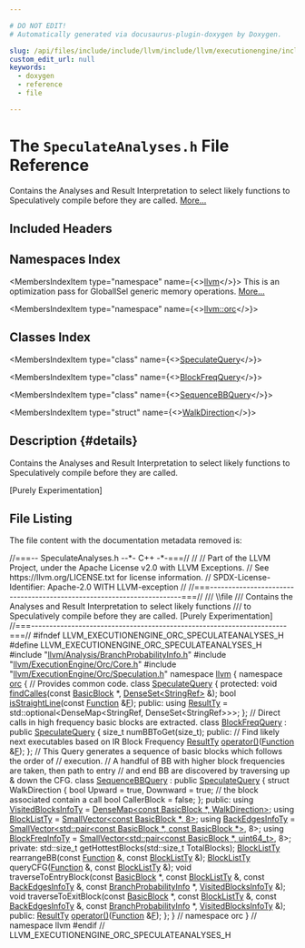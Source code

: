 ```yaml
---

# DO NOT EDIT!
# Automatically generated via docusaurus-plugin-doxygen by Doxygen.

slug: /api/files/include/include/llvm/include/llvm/executionengine/include/llvm/executionengine/orc/speculateanalyses-h
custom_edit_url: null
keywords:
  - doxygen
  - reference
  - file

---
```





# The `SpeculateAnalyses.h` File Reference

<DoxygenPage pluginConfig={pluginConfig}>

Contains the Analyses and Result Interpretation to select likely functions to Speculatively compile before they are called. <a href="#details">More...</a>

## Included Headers

<IncludesList>
<IncludesListItem
  filePath="llvm/Analysis/BranchProbabilityInfo.h"
  permalink="/docs/api/files/include/include/llvm/include/llvm/analysis/branchprobabilityinfo-h"
  isLocal="true" />
<IncludesListItem
  filePath="llvm/ExecutionEngine/Orc/Core.h"
  permalink="/docs/api/files/include/include/llvm/include/llvm/executionengine/include/llvm/executionengine/orc/core-h"
  isLocal="true" />
<IncludesListItem
  filePath="llvm/ExecutionEngine/Orc/Speculation.h"
  permalink="/docs/api/files/include/include/llvm/include/llvm/executionengine/include/llvm/executionengine/orc/speculation-h"
  isLocal="true" />
</IncludesList>

## Namespaces Index

<MembersIndex>

<MembersIndexItem
  type="namespace"
  name={<><a href="/docs/api/namespaces/llvm">llvm</a></>}>
This is an optimization pass for GlobalISel generic memory operations. <a href="/docs/api/namespaces/llvm/#details">More...</a>
</MembersIndexItem>

<MembersIndexItem
  type="namespace"
  name={<><a href="/docs/api/namespaces/llvm/orc">llvm::orc</a></>}>
</MembersIndexItem>

</MembersIndex>

## Classes Index

<MembersIndex>

<MembersIndexItem
  type="class"
  name={<><a href="/docs/api/classes/llvm/orc/speculatequery">SpeculateQuery</a></>}>
</MembersIndexItem>

<MembersIndexItem
  type="class"
  name={<><a href="/docs/api/classes/llvm/orc/blockfreqquery">BlockFreqQuery</a></>}>
</MembersIndexItem>

<MembersIndexItem
  type="class"
  name={<><a href="/docs/api/classes/llvm/orc/sequencebbquery">SequenceBBQuery</a></>}>
</MembersIndexItem>

<MembersIndexItem
  type="struct"
  name={<><a href="/docs/api/structs/llvm/orc/sequencebbquery/walkdirection">WalkDirection</a></>}>
</MembersIndexItem>

</MembersIndex>

## Description {#details}

Contains the Analyses and Result Interpretation to select likely functions to Speculatively compile before they are called.

&#91;Purely Experimentation&#93;

## File Listing

The file content with the documentation metadata removed is:

<ProgramListing>

<Link id="l00001" /><CodeLine lineNumber="1"><span class="doxyHighlightComment">//===-- SpeculateAnalyses.h  --&#42;- C++ -&#42;-===//</span></CodeLine>
<Link id="l00002" /><CodeLine lineNumber="2"><span class="doxyHighlightComment">//</span></CodeLine>
<Link id="l00003" /><CodeLine lineNumber="3"><span class="doxyHighlightComment">// Part of the LLVM Project, under the Apache License v2.0 with LLVM Exceptions.</span></CodeLine>
<Link id="l00004" /><CodeLine lineNumber="4"><span class="doxyHighlightComment">// See https://llvm.org/LICENSE.txt for license information.</span></CodeLine>
<Link id="l00005" /><CodeLine lineNumber="5"><span class="doxyHighlightComment">// SPDX-License-Identifier: Apache-2.0 WITH LLVM-exception</span></CodeLine>
<Link id="l00006" /><CodeLine lineNumber="6"><span class="doxyHighlightComment">//</span></CodeLine>
<Link id="l00007" /><CodeLine lineNumber="7"><span class="doxyHighlightComment">//===----------------------------------------------------------------------===//</span></CodeLine>
<Link id="l00008" /><CodeLine lineNumber="8"><span class="doxyHighlightComment">/// \\file</span></CodeLine>
<Link id="l00009" /><CodeLine lineNumber="9"><span class="doxyHighlightComment">/// Contains the Analyses and Result Interpretation to select likely functions</span></CodeLine>
<Link id="l00010" /><CodeLine lineNumber="10"><span class="doxyHighlightComment">/// to Speculatively compile before they are called. &#91;Purely Experimentation&#93;</span></CodeLine>
<Link id="l00011" /><CodeLine lineNumber="11"><span class="doxyHighlightComment">//===----------------------------------------------------------------------===//</span></CodeLine>
<Link id="l00012" /><CodeLine lineNumber="12"></CodeLine>
<Link id="l00013" /><CodeLine lineNumber="13"><span class="doxyHighlightPreprocessor">#ifndef LLVM&#95;EXECUTIONENGINE&#95;ORC&#95;SPECULATEANALYSES&#95;H</span></CodeLine>
<Link id="l00014" /><CodeLine lineNumber="14"><span class="doxyHighlightPreprocessor">#define LLVM&#95;EXECUTIONENGINE&#95;ORC&#95;SPECULATEANALYSES&#95;H</span></CodeLine>
<Link id="l00015" /><CodeLine lineNumber="15"></CodeLine>
<Link id="l00016" /><CodeLine lineNumber="16"><span class="doxyHighlightPreprocessor">#include &quot;<a href="/docs/api/files/include/include/llvm/include/llvm/analysis/branchprobabilityinfo-h">llvm/Analysis/BranchProbabilityInfo.h</a>&quot;</span></CodeLine>
<Link id="l00017" /><CodeLine lineNumber="17"><span class="doxyHighlightPreprocessor">#include &quot;<a href="/docs/api/files/include/include/llvm/include/llvm/executionengine/include/llvm/executionengine/orc/core-h">llvm/ExecutionEngine/Orc/Core.h</a>&quot;</span></CodeLine>
<Link id="l00018" /><CodeLine lineNumber="18"><span class="doxyHighlightPreprocessor">#include &quot;<a href="/docs/api/files/include/include/llvm/include/llvm/executionengine/include/llvm/executionengine/orc/speculation-h">llvm/ExecutionEngine/Orc/Speculation.h</a>&quot;</span></CodeLine>
<Link id="l00019" /><CodeLine lineNumber="19"></CodeLine>
<Link id="l00020" /><CodeLine lineNumber="20"><span class="doxyHighlightKeyword">namespace </span><span class="doxyHighlight"><a href="/docs/api/namespaces/llvm">llvm</a> &#123;</span></CodeLine>
<Link id="l00021" /><CodeLine lineNumber="21"></CodeLine>
<Link id="l00022" /><CodeLine lineNumber="22"><span class="doxyHighlightKeyword">namespace </span><span class="doxyHighlight"><a href="/docs/api/namespaces/llvm/orc">orc</a> &#123;</span></CodeLine>
<Link id="l00023" /><CodeLine lineNumber="23"></CodeLine>
<Link id="l00024" /><CodeLine lineNumber="24"><span class="doxyHighlightComment">// Provides common code.</span></CodeLine>
<Link id="l00025" /><CodeLine lineNumber="25" lineLink="/docs/api/classes/llvm/orc/speculatequery"><span class="doxyHighlightKeyword">class </span><span class="doxyHighlight"><a href="/docs/api/classes/llvm/orc/speculatequery">SpeculateQuery</a> &#123;</span></CodeLine>
<Link id="l00026" /><CodeLine lineNumber="26"><span class="doxyHighlightKeyword">protected</span><span class="doxyHighlight">:</span></CodeLine>
<Link id="l00027" /><CodeLine lineNumber="27"><span class="doxyHighlight">  </span><span class="doxyHighlightKeywordType">void</span><span class="doxyHighlight"> <a href="/docs/api/classes/llvm/orc/speculatequery/#ab7315fecd53d8915efb8a2ac8f908595">findCalles</a>(</span><span class="doxyHighlightKeyword">const</span><span class="doxyHighlight"> <a href="/docs/api/classes/llvm/basicblock">BasicBlock</a> &#42;, <a href="/docs/api/classes/llvm/denseset">DenseSet&lt;StringRef&gt;</a> &amp;);</span></CodeLine>
<Link id="l00028" /><CodeLine lineNumber="28"><span class="doxyHighlight">  </span><span class="doxyHighlightKeywordType">bool</span><span class="doxyHighlight"> <a href="/docs/api/classes/llvm/orc/speculatequery/#aa93fb291eede52d54761819aee1c3dfc">isStraightLine</a>(</span><span class="doxyHighlightKeyword">const</span><span class="doxyHighlight"> <a href="/docs/api/classes/llvm/function">Function</a> &amp;<a href="/docs/api/files/lib/lib/support/md5-cpp/#a96d73bbd7af15cb1fc38c3f4a3bd82e9">F</a>);</span></CodeLine>
<Link id="l00029" /><CodeLine lineNumber="29"></CodeLine>
<Link id="l00030" /><CodeLine lineNumber="30"><span class="doxyHighlightKeyword">public</span><span class="doxyHighlight">:</span></CodeLine>
<Link id="l00031" /><CodeLine lineNumber="31" lineLink="/docs/api/classes/llvm/orc/speculatequery/#a8af61687c9a20406af2789b78ecf3171"><span class="doxyHighlight">  </span><span class="doxyHighlightKeyword">using </span><span class="doxyHighlight"><a href="/docs/api/classes/llvm/orc/speculatequery/#a8af61687c9a20406af2789b78ecf3171">ResultTy</a> = std::optional&lt;DenseMap&lt;StringRef, DenseSet&lt;StringRef&gt;&gt;&gt;;</span></CodeLine>
<Link id="l00032" /><CodeLine lineNumber="32"><span class="doxyHighlight">&#125;;</span></CodeLine>
<Link id="l00033" /><CodeLine lineNumber="33"></CodeLine>
<Link id="l00034" /><CodeLine lineNumber="34"><span class="doxyHighlightComment">// Direct calls in high frequency basic blocks are extracted.</span></CodeLine>
<Link id="l00035" /><CodeLine lineNumber="35" lineLink="/docs/api/classes/llvm/orc/blockfreqquery"><span class="doxyHighlightKeyword">class </span><span class="doxyHighlight"><a href="/docs/api/classes/llvm/orc/blockfreqquery">BlockFreqQuery</a> : </span><span class="doxyHighlightKeyword">public</span><span class="doxyHighlight"> <a href="/docs/api/classes/llvm/orc/speculatequery">SpeculateQuery</a> &#123;</span></CodeLine>
<Link id="l00036" /><CodeLine lineNumber="36"><span class="doxyHighlight">  </span><span class="doxyHighlightKeywordType">size&#95;t</span><span class="doxyHighlight"> numBBToGet(</span><span class="doxyHighlightKeywordType">size&#95;t</span><span class="doxyHighlight">);</span></CodeLine>
<Link id="l00037" /><CodeLine lineNumber="37"></CodeLine>
<Link id="l00038" /><CodeLine lineNumber="38"><span class="doxyHighlightKeyword">public</span><span class="doxyHighlight">:</span></CodeLine>
<Link id="l00039" /><CodeLine lineNumber="39"><span class="doxyHighlight">  </span><span class="doxyHighlightComment">// Find likely next executables based on IR Block Frequency</span></CodeLine>
<Link id="l00040" /><CodeLine lineNumber="40"><span class="doxyHighlight">  <a href="/docs/api/classes/llvm/orc/speculatequery/#a8af61687c9a20406af2789b78ecf3171">ResultTy</a> <a href="/docs/api/classes/llvm/orc/blockfreqquery/#af8c521993231c6aa85baba8f8c23b828">operator()</a>(<a href="/docs/api/classes/llvm/function">Function</a> &amp;<a href="/docs/api/files/lib/lib/support/md5-cpp/#a96d73bbd7af15cb1fc38c3f4a3bd82e9">F</a>);</span></CodeLine>
<Link id="l00041" /><CodeLine lineNumber="41"><span class="doxyHighlight">&#125;;</span></CodeLine>
<Link id="l00042" /><CodeLine lineNumber="42"></CodeLine>
<Link id="l00043" /><CodeLine lineNumber="43"><span class="doxyHighlightComment">// This Query generates a sequence of basic blocks which follows the order of</span></CodeLine>
<Link id="l00044" /><CodeLine lineNumber="44"><span class="doxyHighlightComment">// execution.</span></CodeLine>
<Link id="l00045" /><CodeLine lineNumber="45"><span class="doxyHighlightComment">// A handful of BB with higher block frequencies are taken, then path to entry</span></CodeLine>
<Link id="l00046" /><CodeLine lineNumber="46"><span class="doxyHighlightComment">// and end BB are discovered by traversing up &amp; down the CFG.</span></CodeLine>
<Link id="l00047" /><CodeLine lineNumber="47" lineLink="/docs/api/classes/llvm/orc/sequencebbquery"><span class="doxyHighlightKeyword">class </span><span class="doxyHighlight"><a href="/docs/api/classes/llvm/orc/sequencebbquery">SequenceBBQuery</a> : </span><span class="doxyHighlightKeyword">public</span><span class="doxyHighlight"> <a href="/docs/api/classes/llvm/orc/speculatequery">SpeculateQuery</a> &#123;</span></CodeLine>
<Link id="l00048" /><CodeLine lineNumber="48"><span class="doxyHighlight">  </span><span class="doxyHighlightKeyword">struct </span><span class="doxyHighlight">WalkDirection &#123;</span></CodeLine>
<Link id="l00049" /><CodeLine lineNumber="49"><span class="doxyHighlight">    </span><span class="doxyHighlightKeywordType">bool</span><span class="doxyHighlight"> Upward = </span><span class="doxyHighlightKeyword">true</span><span class="doxyHighlight">, Downward = </span><span class="doxyHighlightKeyword">true</span><span class="doxyHighlight">;</span></CodeLine>
<Link id="l00050" /><CodeLine lineNumber="50"><span class="doxyHighlight">    </span><span class="doxyHighlightComment">// the block associated contain a call</span></CodeLine>
<Link id="l00051" /><CodeLine lineNumber="51"><span class="doxyHighlight">    </span><span class="doxyHighlightKeywordType">bool</span><span class="doxyHighlight"> CallerBlock = </span><span class="doxyHighlightKeyword">false</span><span class="doxyHighlight">;</span></CodeLine>
<Link id="l00052" /><CodeLine lineNumber="52"><span class="doxyHighlight">  &#125;;</span></CodeLine>
<Link id="l00053" /><CodeLine lineNumber="53"></CodeLine>
<Link id="l00054" /><CodeLine lineNumber="54"><span class="doxyHighlightKeyword">public</span><span class="doxyHighlight">:</span></CodeLine>
<Link id="l00055" /><CodeLine lineNumber="55" lineLink="/docs/api/classes/llvm/orc/sequencebbquery/#a745bae7de030b5abd02b967b59f7f748"><span class="doxyHighlight">  </span><span class="doxyHighlightKeyword">using </span><span class="doxyHighlight"><a href="/docs/api/classes/llvm/orc/sequencebbquery/#a745bae7de030b5abd02b967b59f7f748">VisitedBlocksInfoTy</a> = <a href="/docs/api/classes/llvm/densemap">DenseMap&lt;const BasicBlock &#42;, WalkDirection&gt;</a>;</span></CodeLine>
<Link id="l00056" /><CodeLine lineNumber="56" lineLink="/docs/api/classes/llvm/orc/sequencebbquery/#ad1f8f312dfea6f0b7bfbf0c068fb6273"><span class="doxyHighlight">  </span><span class="doxyHighlightKeyword">using </span><span class="doxyHighlight"><a href="/docs/api/classes/llvm/orc/sequencebbquery/#ad1f8f312dfea6f0b7bfbf0c068fb6273">BlockListTy</a> = <a href="/docs/api/classes/llvm/smallvector">SmallVector&lt;const BasicBlock &#42;, 8&gt;</a>;</span></CodeLine>
<Link id="l00057" /><CodeLine lineNumber="57" lineLink="/docs/api/classes/llvm/orc/sequencebbquery/#aece0e7b1aaaa0d63fec3df46c24c47a4"><span class="doxyHighlight">  </span><span class="doxyHighlightKeyword">using </span><span class="doxyHighlight"><a href="/docs/api/classes/llvm/orc/sequencebbquery/#aece0e7b1aaaa0d63fec3df46c24c47a4">BackEdgesInfoTy</a> =</span></CodeLine>
<Link id="l00058" /><CodeLine lineNumber="58"><span class="doxyHighlight">      <a href="/docs/api/classes/llvm/smallvector">SmallVector&lt;std::pair&lt;const BasicBlock &#42;, const BasicBlock &#42;&gt;</a>, 8&gt;;</span></CodeLine>
<Link id="l00059" /><CodeLine lineNumber="59" lineLink="/docs/api/classes/llvm/orc/sequencebbquery/#a196bc324076e4a1e55e8cdccb089e863"><span class="doxyHighlight">  </span><span class="doxyHighlightKeyword">using </span><span class="doxyHighlight"><a href="/docs/api/classes/llvm/orc/sequencebbquery/#a196bc324076e4a1e55e8cdccb089e863">BlockFreqInfoTy</a> =</span></CodeLine>
<Link id="l00060" /><CodeLine lineNumber="60"><span class="doxyHighlight">      <a href="/docs/api/classes/llvm/smallvector">SmallVector&lt;std::pair&lt;const BasicBlock &#42;, uint64&#95;t&gt;</a>, 8&gt;;</span></CodeLine>
<Link id="l00061" /><CodeLine lineNumber="61"></CodeLine>
<Link id="l00062" /><CodeLine lineNumber="62"><span class="doxyHighlightKeyword">private</span><span class="doxyHighlight">:</span></CodeLine>
<Link id="l00063" /><CodeLine lineNumber="63"><span class="doxyHighlight">  std::size&#95;t getHottestBlocks(std::size&#95;t TotalBlocks);</span></CodeLine>
<Link id="l00064" /><CodeLine lineNumber="64"><span class="doxyHighlight">  <a href="/docs/api/classes/llvm/orc/sequencebbquery/#ad1f8f312dfea6f0b7bfbf0c068fb6273">BlockListTy</a> rearrangeBB(</span><span class="doxyHighlightKeyword">const</span><span class="doxyHighlight"> <a href="/docs/api/classes/llvm/function">Function</a> &amp;, </span><span class="doxyHighlightKeyword">const</span><span class="doxyHighlight"> <a href="/docs/api/classes/llvm/orc/sequencebbquery/#ad1f8f312dfea6f0b7bfbf0c068fb6273">BlockListTy</a> &amp;);</span></CodeLine>
<Link id="l00065" /><CodeLine lineNumber="65"><span class="doxyHighlight">  <a href="/docs/api/classes/llvm/orc/sequencebbquery/#ad1f8f312dfea6f0b7bfbf0c068fb6273">BlockListTy</a> queryCFG(<a href="/docs/api/classes/llvm/function">Function</a> &amp;, </span><span class="doxyHighlightKeyword">const</span><span class="doxyHighlight"> <a href="/docs/api/classes/llvm/orc/sequencebbquery/#ad1f8f312dfea6f0b7bfbf0c068fb6273">BlockListTy</a> &amp;);</span></CodeLine>
<Link id="l00066" /><CodeLine lineNumber="66"><span class="doxyHighlight">  </span><span class="doxyHighlightKeywordType">void</span><span class="doxyHighlight"> traverseToEntryBlock(</span><span class="doxyHighlightKeyword">const</span><span class="doxyHighlight"> <a href="/docs/api/classes/llvm/basicblock">BasicBlock</a> &#42;, </span><span class="doxyHighlightKeyword">const</span><span class="doxyHighlight"> <a href="/docs/api/classes/llvm/orc/sequencebbquery/#ad1f8f312dfea6f0b7bfbf0c068fb6273">BlockListTy</a> &amp;,</span></CodeLine>
<Link id="l00067" /><CodeLine lineNumber="67"><span class="doxyHighlight">                            </span><span class="doxyHighlightKeyword">const</span><span class="doxyHighlight"> <a href="/docs/api/classes/llvm/orc/sequencebbquery/#aece0e7b1aaaa0d63fec3df46c24c47a4">BackEdgesInfoTy</a> &amp;,</span></CodeLine>
<Link id="l00068" /><CodeLine lineNumber="68"><span class="doxyHighlight">                            </span><span class="doxyHighlightKeyword">const</span><span class="doxyHighlight"> <a href="/docs/api/classes/llvm/branchprobabilityinfo">BranchProbabilityInfo</a> &#42;,</span></CodeLine>
<Link id="l00069" /><CodeLine lineNumber="69"><span class="doxyHighlight">                            <a href="/docs/api/classes/llvm/orc/sequencebbquery/#a745bae7de030b5abd02b967b59f7f748">VisitedBlocksInfoTy</a> &amp;);</span></CodeLine>
<Link id="l00070" /><CodeLine lineNumber="70"><span class="doxyHighlight">  </span><span class="doxyHighlightKeywordType">void</span><span class="doxyHighlight"> traverseToExitBlock(</span><span class="doxyHighlightKeyword">const</span><span class="doxyHighlight"> <a href="/docs/api/classes/llvm/basicblock">BasicBlock</a> &#42;, </span><span class="doxyHighlightKeyword">const</span><span class="doxyHighlight"> <a href="/docs/api/classes/llvm/orc/sequencebbquery/#ad1f8f312dfea6f0b7bfbf0c068fb6273">BlockListTy</a> &amp;,</span></CodeLine>
<Link id="l00071" /><CodeLine lineNumber="71"><span class="doxyHighlight">                           </span><span class="doxyHighlightKeyword">const</span><span class="doxyHighlight"> <a href="/docs/api/classes/llvm/orc/sequencebbquery/#aece0e7b1aaaa0d63fec3df46c24c47a4">BackEdgesInfoTy</a> &amp;,</span></CodeLine>
<Link id="l00072" /><CodeLine lineNumber="72"><span class="doxyHighlight">                           </span><span class="doxyHighlightKeyword">const</span><span class="doxyHighlight"> <a href="/docs/api/classes/llvm/branchprobabilityinfo">BranchProbabilityInfo</a> &#42;,</span></CodeLine>
<Link id="l00073" /><CodeLine lineNumber="73"><span class="doxyHighlight">                           <a href="/docs/api/classes/llvm/orc/sequencebbquery/#a745bae7de030b5abd02b967b59f7f748">VisitedBlocksInfoTy</a> &amp;);</span></CodeLine>
<Link id="l00074" /><CodeLine lineNumber="74"></CodeLine>
<Link id="l00075" /><CodeLine lineNumber="75"><span class="doxyHighlightKeyword">public</span><span class="doxyHighlight">:</span></CodeLine>
<Link id="l00076" /><CodeLine lineNumber="76"><span class="doxyHighlight">  <a href="/docs/api/classes/llvm/orc/speculatequery/#a8af61687c9a20406af2789b78ecf3171">ResultTy</a> <a href="/docs/api/classes/llvm/orc/sequencebbquery/#a01cdf467a56a2b88b09065dd68b333a9">operator()</a>(<a href="/docs/api/classes/llvm/function">Function</a> &amp;<a href="/docs/api/files/lib/lib/support/md5-cpp/#a96d73bbd7af15cb1fc38c3f4a3bd82e9">F</a>);</span></CodeLine>
<Link id="l00077" /><CodeLine lineNumber="77"><span class="doxyHighlight">&#125;;</span></CodeLine>
<Link id="l00078" /><CodeLine lineNumber="78"></CodeLine>
<Link id="l00079" /><CodeLine lineNumber="79"><span class="doxyHighlight">&#125; </span><span class="doxyHighlightComment">// namespace orc</span></CodeLine>
<Link id="l00080" /><CodeLine lineNumber="80"><span class="doxyHighlight">&#125; </span><span class="doxyHighlightComment">// namespace llvm</span></CodeLine>
<Link id="l00081" /><CodeLine lineNumber="81"></CodeLine>
<Link id="l00082" /><CodeLine lineNumber="82"><span class="doxyHighlightPreprocessor">#endif </span><span class="doxyHighlightComment">// LLVM&#95;EXECUTIONENGINE&#95;ORC&#95;SPECULATEANALYSES&#95;H</span></CodeLine>

</ProgramListing>


</DoxygenPage>

